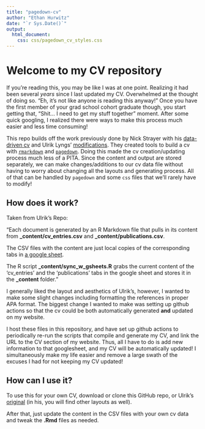 ```yaml
---
title: "pagedown-cv"
author: "Ethan Hurwitz"
date: "`r Sys.Date()`"
output:
  html_document:
    css: css/pagedown_cv_styles.css
---
```


# Welcome to my CV repository

If you're reading this, you may be like I was at one point. Realizing it had been several *years* since I last updated my CV. Overwhelmed at the thought of doing so. "Eh, it's not like anyone is reading this anyway!" Once you have the first member of your grad school cohort graduate though, you start getting that, "Shit... I need to get my stuff together" moment. After some quick googling, I realized there were ways to make this process much easier and less time consuming!

This repo builds off the work previously done by Nick Strayer with his [data-driven cv](http://nickstrayer.me/datadrivencv/) and Ulrik Lyngs' [modifications](https://github.com/ulyngs/pagedown-cv/). They created tools to build a cv with [`rmarkdown`](https://rmarkdown.rstudio.com) and [`pagedown`](https://github.com/rstudio/pagedown). Doing this made the cv creation/updating process much less of a PITA. Since the content and output are stored separately, we can make changes/additions to our cv data file without having to worry about changing all the layouts and generating process. All of that can be handled by `pagedown` and some `css` files that we'll rarely have to modify!

## How does it work?

Taken from Ulrik's Repo:

"Each document is generated by an R Markdown file that pulls in its content from **\_content/cv_entries.csv** and **\_content/publications.csv**.

The CSV files with the content are just local copies of the corresponding tabs in [a google sheet](https://docs.google.com/spreadsheets/d/1ta71CAGkcLqm-W1UdVRA_JJSddWV2TsrRZsCnQlmOis/edit?usp=sharing).

The R script **\_content/sync_w_gsheets.R** grabs the current content of the 'cv_entries' and the 'publications' tabs in the google sheet and stores it in the **\_content** folder."

I generally liked the layout and aesthetics of Ulrik's, however, I wanted to make some slight changes including formatting the references in proper APA format. The biggest change I wanted to make was setting up github actions so that the cv could be both automatically generated **and** updated on my website.

I host these files in this repository, and have set up github actions to periodically re-run the scripts that compile and generate my CV, and link the URL to the CV section of my website. Thus, all I have to do is add new information to that googlesheet, and my CV will be automatically updated! I simultaneously make my life easier and remove a large swath of the excuses I had for not keeping my CV updated! 

## How can I use it?
To use this for your own CV, download or clone this GitHub repo, or Ulrik's [original](https://github.com/ulyngs/pagedown-cv/) (in his, you will find other layouts as well).

After that, just update the content in the CSV files with your own cv data and tweak the **.Rmd** files as needed.
